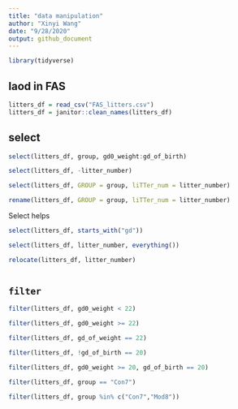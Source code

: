 ```yaml
---
title: "data manipulation"
author: "Xinyi Wang"
date: "9/28/2020"
output: github_document
---
```


```r
library(tidyverse)
```

## laod in FAS

```r
litters_df = read_csv("FAS_litters.csv")
litters_df = janitor::clean_names(litters_df)
```


## select

```r
select(litters_df, group, gd0_weight:gd_of_birth)
```

```r
select(litters_df, -litter_number)
```

```r
select(litters_df, GROUP = group, liTTer_num = litter_number)
```

```r
rename(litters_df, GROUP = group, liTTer_num = litter_number)
```


Select helps

```r
select(litters_df, starts_with("gd"))
```

```r
select(litters_df, litter_number, everything())
```

```r
relocate(litters_df, litter_number)
```

```r

```

## `filter`

```r
filter(litters_df, gd0_weight < 22)
```

```r
filter(litters_df, gd0_weight >= 22)
```

```r
filter(litters_df, gd_of_weight == 22)
```

```r
filter(litters_df, !gd_of_birth == 20)
```

```r
filter(litters_df, gd0_weight >= 20, gd_of_birth == 20)
```

```r
filter(litters_df, group == "Con7")
```

```r
filter(litters_df, group %in% c("Con7","Mod8"))
```





















